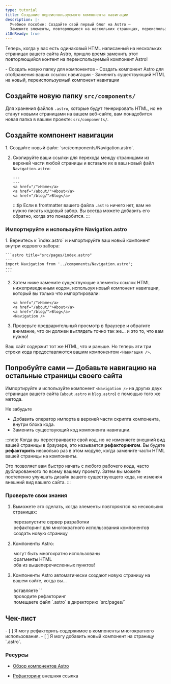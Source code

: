 ```yaml
---
type: tutorial
title: Создание переиспользуемого компонента навигации
description: |-
  Учебное пособие: Создайте свой первый блог на Astro —
  Замените элементы, повторяющиеся на нескольких страницах, переиспользуемым компонентом
i18nReady: true
---
```


Теперь, когда у вас есть одинаковый HTML написанный на нескольких страницах вашего сайта Astro, пришло время заменить этот повторяющийся контент на переиспользуемый компонент Astro!

<PreCheck>
 - Создать новую папку для компонентов
 - Создать компонент Astro для отображения ваших ссылок навигации
 - Заменить существующий HTML на новый, переиспользуемый компонент навигации
</PreCheck>

## Создайте новую папку `src/components/`

Для хранения файлов `.astro`, которые будут генерировать HTML, но не станут новыми страницами на вашем веб-сайте, вам понадобится новая папка в вашем проекте: `src/components/`.

## Создайте компонент навигации

<Steps>
1. Создайте новый файл: `src/components/Navigation.astro`.

2. Скопируйте ваши ссылки для перехода между страницами из верхней части любой страницы и вставьте их в ваш новый файл `Navigation.astro`:

    ```astro title="src/components/Navigation.astro" "---"
    ---
    ---
    <a href="/">Home</a>
    <a href="/about/">About</a>
    <a href="/blog/">Blog</a>
    ```
    :::tip
    Если в frontmatter вашего файла `.astro` ничего нет, вам не нужно писать кодовый забор. Вы всегда можете добавить его обратно, когда это понадобится.
    :::
</Steps>

### Импортируйте и используйте Navigation.astro

<Steps>
1. Вернитесь к `index.astro` и импортируйте ваш новый компонент внутри кодового забора:

    ```astro title="src/pages/index.astro"
    ---
    import Navigation from '../components/Navigation.astro';
    ---
    ```

2. Затем ниже замените существующие элементы ссылок HTML нижеприведенным кодом, используя новый компонент навигации, который вы только что импортировали:

    ```astro title="src/pages/index.astro" del={1-3} ins={4}
    <a href="/">Home</a>
    <a href="/about/">About</a>
    <a href="/blog/">Blog</a>
    <Navigation />
    ```

3. Проверьте предварительный просмотр в браузере и обратите внимание, что он должен выглядеть точно так же... и это то, что вам нужно!
</Steps>

Ваш сайт содержит тот же HTML, что и раньше. Но теперь эти три строки кода предоставляются вашим компонентом `<Навигация />`. 

<Box icon="puzzle-piece">

## Попробуйте сами — Добавьте навигацию на остальные страницы своего сайта

Импортируйте и используйте компонент `<Navigation />` на других двух страницах вашего сайта (`about.astro` и `blog.astro`) с помощью того же метода.

Не забудьте
- Добавить оператор импорта в верхней части скрипта компонента, внутри блока кода.
- Заменить существующий код компонента навигации.

</Box>

:::note
Когда вы перестраиваете свой код, но не изменяете внешний вид вашей страницы в браузере, это называется **рефакторингом**. Вы будете **рефакторить** несколько раз в этом модуле, когда замените части HTML вашей страницы на компоненты.

Это позволяет вам быстро начать с любого рабочего кода, часто дублированного по всему вашему проекту. Затем вы можете постепенно улучшать дизайн вашего существующего кода, не изменяя внешний вид вашего сайта.
:::



<Box icon="check-list">

### Проверьте свои знания

1. Выможете это сделать, когда элементы повторяются на нескольких страницах:
    <MultipleChoice>
      <Option>
        перезапустите сервер разработки
      </Option>
      <Option isCorrect>
        рефакторинг для многократного использования компонентов
      </Option>
      <Option>
        создать новую страницу
      </Option>
    </MultipleChoice>

2. Компоненты Astro:
    <MultipleChoice>
      <Option>
        могут быть многократно использованы
      </Option>
      <Option>
        фрагменты HTML
      </Option>
      <Option isCorrect>
        оба из вышеперечисленных пунктов!
      </Option>
    </MultipleChoice>

3. Компоненты Astro автоматически создают новую страницу на вашем сайте, когда вы…
    <MultipleChoice>
      <Option>
        вставляете `<html></html>`
      </Option>
      <Option>
        проводите рефакторинг
      </Option>
      <Option isCorrect>
        помещаете файл `.astro` в директорию `src/pages/`
      </Option>
    </MultipleChoice>
</Box>

<Box icon="check-list">

## Чек-лист

<Checklist>
- [ ] Я могу рефакторить содержимое в компоненты многократного использования.
- [ ] Я могу добавить новый компонент на страницу `.astro`.
</Checklist>

</Box>

### Ресурсы

- [Обзор компонентов Astro](/ru/basics/astro-components/#структура-компонента)

- [Рефакторинг](https://refactoring.com/) <Badge>внешняя ссылка</Badge>
